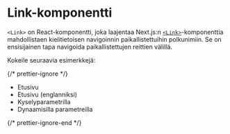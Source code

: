 
# Link-komponentti

`<Link>` on React-komponentti, joka laajentaa Next.js:n [`<Link>`](https://nextjs.org/docs/app/api-reference/components/link)-komponenttia mahdollistaen kielitietoisen navigoinnin paikallistettuihin polkunimiin. Se on ensisijainen tapa navigoida paikallistettujen reittien välillä.

Kokeile seuraavia esimerkkejä:

{/* prettier-ignore */}
- <Link href="/">Etusivu</Link>
- <Link href="/" locale="en">Etusivu (englanniksi)</Link>
- <Link href={{ pathname: "/link-component", query: { q: "query" } }}>Kyselyparametrilla</Link>
- <Link href="/[...catchAll]" params={{ catchAll: ["a", "b", "c"] }}>Dynaamisilla parametreilla</Link>
{/* prettier-ignore-end */}
